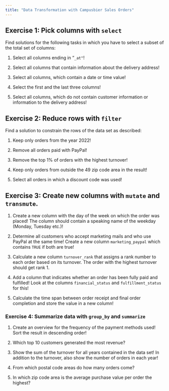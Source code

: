 ```yaml
---
title: "Data Transformation with Campusbier Sales Orders"
---
```


## Exercise 1: Pick columns with `select`

Find solutions for the following tasks in which you have to select a subset of the total set of columns:

1.  Select all columns ending in "`_at"`!

2.  Select all columns that contain information about the delivery address!

3.  Select all columns, which contain a date or time value!

4.  Select the first and the last three columns!

5.  Select all columns, which do not contain customer information or information to the delivery address!

## Exercise 2: Reduce rows with `filter`

Find a solution to constrain the rows of the data set as described:

1.  Keep only orders from the year 2022!

2.  Remove all orders paid with PayPal!

3.  Remove the top 1% of orders with the highest turnover!

4.  Keep only orders from outside the 49 zip code area in the result!

5.  Select all orders in which a discount code was used!

## Exercise 3: Create new columns with `mutate` and `transmute`.

1.  Create a new column with the day of the week on which the order was placed! The column should contain a speaking name of the weekday (Monday, Tuesday etc.)!

2.  Determine all customers who accept marketing mails and who use PayPal at the same time! Create a new column `marketing_paypal` which contains `TRUE` if both are true!

3.  Calculate a new column `turnover_rank` that assigns a rank number to each order based on its turnover. The order with the highest turnover should get rank 1.

4.  Add a column that indicates whether an order has been fully paid and fulfilled! Look at the columns `financial_status` and `fulfillment_status` for this!

5.  Calculate the time span between order receipt and final order completion and store the value in a new column!

### Exercise 4: Summarize data with `group_by` and `summarize`

1. Create an overview for the frequency of the payment methods used! Sort the result in descending order!

2.  Which top 10 customers generated the most revenue?

3.  Show the sum of the turnover for all years contained in the data set! In addition to the turnover, also show the number of orders in each year!

4.  From which postal code areas do how many orders come?

5.  In which zip code area is the average purchase value per order the highest?
